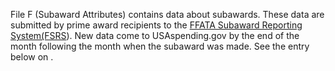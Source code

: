 
File F (Subaward Attributes) contains data about subawards. These
data are submitted by prime award recipients to the
 <a target="_blank" rel="noopener noreferrer" href="https://www.fsrs.gov/">FFATA Subaward Reporting System(FSRS</a>).
 New data come to USAspending.gov by
the end of the month following the month when the subaward was made.
See the entry below on <AboutTheDataMarkdownLink name='Frequency of Updates to Subaward Data' slug='frequency-of-updates-to-subaward-data' />.

